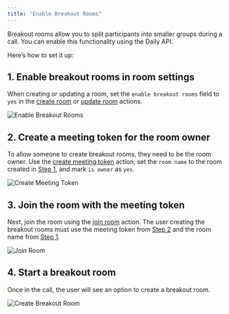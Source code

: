 ```yaml
---
title: "Enable Breakout Rooms"
---
```



Breakout rooms allow you to split participants into smaller groups during a call. You can enable this functionality using the Daily API.

Here’s how to set it up:

## 1. Enable breakout rooms in room settings

When creating or updating a room, set the `enable breakout rooms` field to `yes` in the [create room](/bubble/daily/plugin-reference/actions/create-room) or [update room](/bubble/daily/plugin-reference/actions/update-room) actions.

![Enable Breakout Rooms](https://res.cloudinary.com/dpfmaccxx/image/upload/v1727360993/create_breakout_rooms_hmcsp7.png)

## 2. Create a meeting token for the room owner

To allow someone to create breakout rooms, they need to be the room owner. Use the [create meeting token](/bubble/daily/plugin-reference/actions/create-meeting-token) action, set the `room name` to the room created in [Step 1](#1-enable-breakout-rooms-in-room-settings), and mark `is owner` as `yes`.

![Create Meeting Token](https://res.cloudinary.com/dpfmaccxx/image/upload/v1727360993/create_meeting_token_egi6wc.png)

## 3. Join the room with the meeting token

Next, join the room using the [join room](/bubble/daily/plugin-reference/actions/join-room) action. The user creating the breakout rooms must use the meeting token from [Step 2](#2-create-a-meeting-token-for-the-room-owner) and the room name from [Step 1](#1-enable-breakout-rooms-in-room-settings).

![Join Room](https://res.cloudinary.com/dpfmaccxx/image/upload/v1727360993/join_room_xr0mqz.png)

## 4. Start a breakout room

Once in the call, the user will see an option to create a breakout room.

![Create Breakout Room](https://res.cloudinary.com/dpfmaccxx/image/upload/v1727361002/breakout_room_kmixd1.png)

<dailyBubbleFooter />
